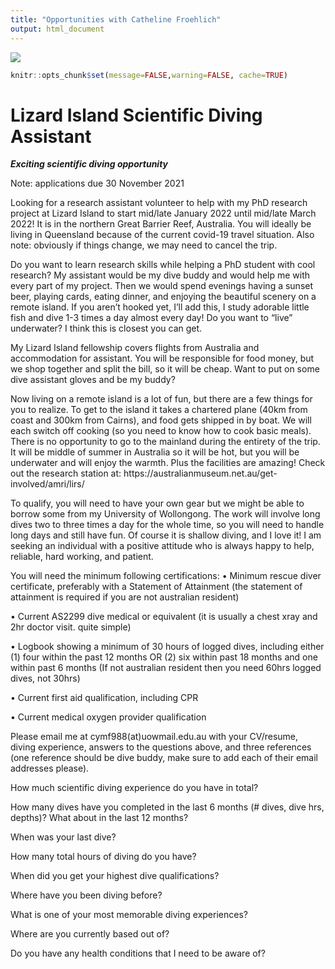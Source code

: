 ```yaml
---
title: "Opportunities with Catheline Froehlich"
output: html_document
---
```


![](images/ScientificDiveOpportunity-LI2022.jpg)

```r
knitr::opts_chunk$set(message=FALSE,warning=FALSE, cache=TRUE)
```
# Lizard Island Scientific Diving Assistant


***Exciting scientific diving opportunity***

Note: applications due 30 November 2021

Looking for a research assistant volunteer to help with my PhD research project at Lizard Island to start mid/late January 2022 until mid/late March 2022! It is in the northern Great Barrier Reef, Australia. You will ideally be living in Queensland because of the current covid-19 travel situation. Also note: obviously if things change, we may need to cancel the trip. 

Do you want to learn research skills while helping a PhD student with cool research? My assistant would be my dive buddy and would help me with every part of my project. Then we would spend evenings having a sunset beer, playing cards, eating dinner, and enjoying the beautiful scenery on a remote island. If you aren't hooked yet, I'll add this, I study adorable little fish and dive 1-3 times a day almost every day! Do you want to "live" underwater? I think this is closest you can get.

My Lizard Island fellowship covers flights from Australia and accommodation for assistant. You will be responsible for food money, but we shop together and split the bill, so it will be cheap. Want to put on some dive assistant gloves and be my buddy?

Now living on a remote island is a lot of fun, but there are a few things for you to realize. To get to the island it takes a chartered plane (40km from coast and 300km from Cairns), and food gets shipped in by boat. We will each switch off cooking (so you need to know how to cook basic meals). There is no opportunity to go to the mainland during the entirety of the trip. It will be middle of summer in Australia so it will be hot, but you will be underwater and will enjoy the warmth. Plus the facilities are amazing! Check out the research station at: https://australianmuseum.net.au/get-involved/amri/lirs/

To qualify, you will need to have your own gear but we might be able to borrow some from my University of Wollongong. The work will involve long dives two to three times a day for the whole time, so you will need to handle long days and still have fun. Of course it is shallow diving, and I love it! I am seeking an individual with a positive attitude who is always happy to help, reliable, hard working, and patient.

You will need the minimum following certifications:
•	Minimum rescue diver certificate, preferably with a Statement of Attainment (the statement of attainment is required if you are not australian resident)

•	Current AS2299 dive medical or equivalent (it is usually a chest xray and 2hr doctor visit. quite simple)

•	Logbook showing a minimum of 30 hours of logged dives, including either (1) four within the past 12 months OR (2) six within past 18 months and one within past 6 months (If not australian resident then you need 60hrs logged dives, not 30hrs)

•	Current first aid qualification, including CPR

•	Current medical oxygen provider qualification

Please email me at cymf988(at)uowmail.edu.au with your CV/resume, diving experience, answers to the questions above, and three references (one reference should be dive buddy, make sure to add each of their email addresses please).

How much scientific diving experience do you have in total?

How many dives have you completed in the last 6 months (# dives, dive hrs, depths)? What about in the last 12 months?

When was your last dive?

How many total hours of diving do you have?

When did you get your highest dive qualifications?

Where have you been diving before?

What is one of your most memorable diving experiences?

Where are you currently based out of?

Do you have any health conditions that I need to be aware of?

